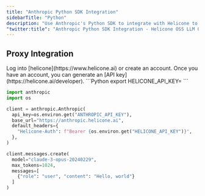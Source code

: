 ```yaml
---
title: "Anthropic Python SDK Integration"
sidebarTitle: "Python"
description: "Use Anthropic's Python SDK to integrate with Helicone to log your Anthropic LLM usage."
"twitter:title": "Anthropic Python SDK Integration - Helicone OSS LLM Observability"
---
```


## Proxy Integration

<Steps>
  <Step title="Create an account + Generate an API Key">
    Log into [helicone](https://www.helicone.ai) or create an account. Once you have an account, you
    can generate an [API key](https://helicone.ai/developer).
  </Step>
  <Step title="Set HELICONE_API_KEY as an environment variable">
```Python
export HELICONE_API_KEY=<your API key>
```

  </Step>
  <Step title="Modify the base path and add a Helicone-Auth header">
<CodeGroup>

```Python example.py
import anthropic
import os

client = anthropic.Anthropic(
  api_key=os.environ.get("ANTHROPIC_API_KEY"),
  base_url="https://anthropic.helicone.ai",
  default_headers={
    "Helicone-Auth": f"Bearer {os.environ.get("HELICONE_API_KEY")}",
  },
)

client.messages.create(
  model="claude-3-opus-20240229",
  max_tokens=1024,
  messages=[
    {"role": "user", "content": "Hello, world"}
  ]
)
```

</CodeGroup>
  </Step>
</Steps>
